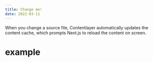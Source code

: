 ```yaml
---
title: Change me!
date: 2022-03-11
---
```


When you change a source file, Contentlayer automatically updates the content cache, which prompts Next.js to reload the content on screen.

# example
